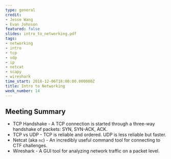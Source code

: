 ```yaml
---
type: general
credit:
- Jesse Wang
- Evan Johnson
featured: false
slides: intro_to_networking.pdf
tags:
- networking
- intro
- tcp
- udp
- ip
- netcat
- scapy
- wireshark
time_start: 2018-12-06T18:00:00.000000Z
title: Intro to Networking
week_number: 14
---
```

## Meeting Summary
- TCP Handshake - A TCP connection is started through a three-way handshake of packets: SYN, SYN-ACK, ACK.
- TCP vs UDP - TCP is reliable and ordered. UDP is less reliable but faster.
- Netcat (aka `nc`) - An incredibly useful command tool for connecting to CTF challenges.
- Wireshark - A GUI tool for analyzing network traffic on a packet level.